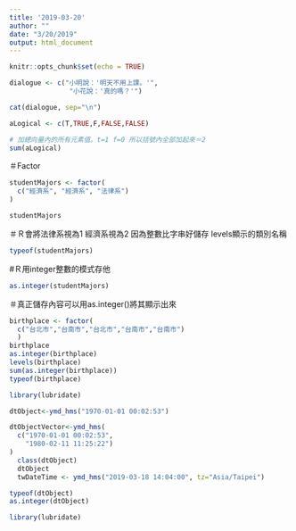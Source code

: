 ```yaml
---
title: '2019-03-20'
author: ""
date: "3/20/2019"
output: html_document
---
```


```r
knitr::opts_chunk$set(echo = TRUE)
```
```r

dialogue <- c("小明說：'明天不用上課。'",
               "小花說：'真的嗎？'")

cat(dialogue, sep="\n")

```
```r

aLogical <- c(T,TRUE,F,FALSE,FALSE)

# 加總向量內的所有元素值。t=1 f=0 所以括號內全部加起來＝2
sum(aLogical)

```

＃Factor

```r
studentMajors <- factor(
  c("經濟系", "經濟系", "法律系")
)
```

```r
studentMajors

```

＃Ｒ會將法律系視為1 經濟系視為2 因為整數比字串好儲存 levels顯示的類別名稱

```r
typeof(studentMajors)
```

#Ｒ用integer整數的模式存他

```r
as.integer(studentMajors)
```

＃真正儲存內容可以用as.integer()將其顯示出來

```r
birthplace <- factor(
  c("台北市","台南市","台北市","台南市","台南市")
  )
birthplace
as.integer(birthplace)
levels(birthplace)
sum(as.integer(birthplace))
typeof(birthplace)
```

```r
library(lubridate)

dtObject<-ymd_hms("1970-01-01 00:02:53") 

dtObjectVector<-ymd_hms(
  c("1970-01-01 00:02:53",
    "1980-02-11 11:25:22")
)
  class(dtObject)
  dtObject
  twDateTime <- ymd_hms("2019-03-18 14:04:00", tz="Asia/Taipei")
```
```r
typeof(dtObject)
as.integer(dtObject)
```



```r
library(lubridate)

```





